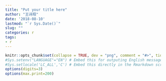 ```yaml
---
title: "Put your title here"
author: "王诗翔"
date: '2018-08-10'
lastmod: "`r Sys.Date()`"
slug: ""
categories: r
tags:
- r
---
```


```r
knitr::opts_chunk$set(collapse = TRUE, dev = "png", comment = "#>", tidy = "styler")
#Sys.setenv("LANGUAGE"="EN") # Embed this for outputing English message
#Sys.setlocale('LC_ALL','C') # Embed this directly in the Rmarkdown script that contains the Chinese character comment
options(digits=3)
options(max.print=200)
```
